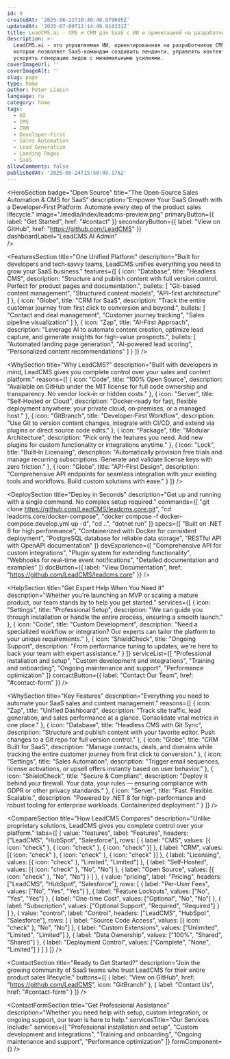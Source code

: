 ```yaml
---
id: 9
createdAt: '2025-06-21T10:40:40.879695Z'
updatedAt: '2025-07-09T12:14:49.910331Z'
title: LeadCMS.ai - CMS и CRM для SaaS с ИИ и ориентацией на разработчиков
description: >-
  LeadCMS.ai - это управляемая ИИ, ориентированная на разработчиков CMS и CRM,
  которая позволяет SaaS-командам создавать лендинги, управлять контентом и
  ускорять генерацию лидов с минимальными усилиями.
coverImageUrl: ''
coverImageAlt: ''
slug: page
type: home
author: Peter Liapin
language: ru
category: home
tags:
  - AI
  - CMS
  - CRM
  - Developer-First
  - Sales Automation
  - Lead Generation
  - Landing Pages
  - SaaS
allowComments: false
publishedAt: '2025-05-24T15:58:49.176Z'
---
```


<HeroSection
  badge="Open Source"
  title="The Open‑Source Sales Automation & CMS for SaaS"
  description="Empower Your SaaS Growth with a Developer‑First Platform. Automate every step of the product sales lifecycle."
  image="/media/index/leadcms-preview.png"
  primaryButton={{ label: "Get Started", href: "#contact" }}
  secondaryButton={{ label: "View on GitHub", href: "https://github.com/LeadCMS" }}
  dashboardLabel="LeadCMS.AI Admin"  
/>

<FeaturesSection
  title="One Unified Platform"
  description="Built for developers and tech‑savvy teams, LeadCMS unifies everything you need to grow your SaaS business."
  features={[
    {
      icon: "Database",
      title: "Headless CMS",
      description: "Structure and publish content with full version control. Perfect for product pages and documentation.",
      bullets: [
        "Git-based content management",
        "Structured content models",
        "API-first architecture"
      ]
    },
    {
      icon: "Globe",
      title: "CRM for SaaS",
      description: "Track the entire customer journey from first click to conversion and beyond.",
      bullets: [
        "Contact and deal management",
        "Customer journey tracking",
        "Sales pipeline visualization"
      ]
    },
    {
      icon: "Zap",
      title: "AI-First Approach",
      description: "Leverage AI to automate content creation, optimize lead capture, and generate insights for high-value prospects.",
      bullets: [
        "Automated landing page generation",
        "AI-powered lead scoring",
        "Personalized content recommendations"
      ]
    }
  ]}
/>

<WhySection
  title="Why LeadCMS?"
  description="Built with developers in mind, LeadCMS gives you complete control over your sales and content platform."
  reasons={[
    {
      icon: "Code",
      title: "100% Open Source",
      description: "Available on GitHub under the MIT license for full code ownership and transparency. No vendor lock‑in or hidden costs."
    },
    {
      icon: "Server",
      title: "Self‑Hosted or Cloud",
      description: "Docker‑ready for fast, flexible deployment anywhere: your private cloud, on‑premises, or a managed host."
    },
    {
      icon: "GitBranch",
      title: "Developer‑First Workflow",
      description: "Use Git to version content changes, integrate with CI/CD, and extend via plugins or direct source code edits."
    },
    {
      icon: "Package",
      title: "Modular Architecture",
      description: "Pick only the features you need. Add new plugins for custom functionality or integrations anytime."
    },
    {
      icon: "Lock",
      title: "Built‑In Licensing",
      description: "Automatically provision free trials and manage recurring subscriptions. Generate and validate license keys with zero friction."
    },
    {
      icon: "Globe",
      title: "API-First Design",
      description: "Comprehensive API endpoints for seamless integration with your existing tools and workflows. Build custom solutions with ease."
    }
  ]}
/>

<DeploySection
  title="Deploy in Seconds"
  description="Get up and running with a single command. No complex setup required."
  commands={[
    "git clone https://github.com/LeadCMS/leadcms.core.git",
    "cd leadcms.core/docker-compose",
    "docker compose -f docker-compose.develop.yml up -d",
    "cd ..",
    "dotnet run"
  ]}
  specs={[
    "Built on .NET 8 for high performance",
    "Containerized with Docker for consistent deployment",
    "PostgreSQL database for reliable data storage",
    "RESTful API with OpenAPI documentation"
  ]}
  devExperience={[
    "Comprehensive API for custom integrations",
    "Plugin system for extending functionality",
    "Webhooks for real-time event notifications",
    "Detailed documentation and examples"
  ]}
  docButton={{ label: "View Documentation", href: "https://github.com/LeadCMS/leadcms.core" }}
/>

<HelpSection
  title="Get Expert Help When You Need It"
  description="Whether you're launching an MVP or scaling a mature product, our team stands by to help you get started."
  services={[
    {
      icon: "Settings",
      title: "Professional Setup",
      description: "We can guide you through installation or handle the entire process, ensuring a smooth launch."
    },
    {
      icon: "Code",
      title: "Custom Development",
      description: "Need a specialized workflow or integration? Our experts can tailor the platform to your unique requirements."
    },
    {
      icon: "ShieldCheck",
      title: "Ongoing Support",
      description: "From performance tuning to updates, we're here to back your team with expert assistance."
    }
  ]}
  serviceList={[
    "Professional installation and setup",
    "Custom development and integrations",
    "Training and onboarding",
    "Ongoing maintenance and support",
    "Performance optimization"
  ]}
  contactButton={{ label: "Contact Our Team", href: "#contact-form" }}
/>

<WhySection
  title="Key Features"
  description="Everything you need to automate your SaaS sales and content management."
  reasons={[
    {
      icon: "Zap",
      title: "Unified Dashboard",
      description: "Track site traffic, lead generation, and sales performance at a glance. Consolidate vital metrics in one place."
    },
    {
      icon: "Database",
      title: "Headless CMS with Git Sync",
      description: "Structure and publish content with your favorite editor. Push changes to a Git repo for full version control."
    },
    {
      icon: "Globe",
      title: "CRM Built for SaaS",
      description: "Manage contacts, deals, and domains while tracking the entire customer journey from first click to conversion."
    },
    {
      icon: "Settings",
      title: "Sales Automation",
      description: "Trigger email sequences, license activations, or upsell offers instantly based on user behavior."
    },
    {
      icon: "ShieldCheck",
      title: "Secure & Compliant",
      description: "Deploy it behind your firewall. Your data, your rules — ensuring compliance with GDPR or other privacy standards."
    },
    {
      icon: "Server",
      title: "Fast. Flexible. Scalable.",
      description: "Powered by .NET 8 for high-performance and robust tooling for enterprise workloads. Containerized deployment."
    }
  ]}
/>

<CompareSection
  title="How LeadCMS Compares"
  description="Unlike proprietary solutions, LeadCMS gives you complete control over your platform."
  tabs={[
    {
      value: "features",
      label: "Features",
      headers: ["LeadCMS", "HubSpot", "Salesforce"],
      rows: [
        { label: "CMS", values: [{ icon: "check" }, { icon: "check" }, { icon: "check" }] },
        { label: "CRM", values: [{ icon: "check" }, { icon: "check" }, { icon: "check" }] },
        { label: "Licensing", values: [{ icon: "check" }, "Limited", "Limited"] },
        { label: "Self-Hosted", values: [{ icon: "check" }, "No", "No"] },
        { label: "Open Source", values: [{ icon: "check" }, "No", "No"] }
      ]
    },
    {
      value: "pricing",
      label: "Pricing",
      headers: ["LeadCMS", "HubSpot", "Salesforce"],
      rows: [
        { label: "Per-User Fees", values: ["No", "Yes", "Yes"] },
        { label: "Feature Lockouts", values: ["No", "Yes", "Yes"] },
        { label: "One-time Cost", values: ["Optional", "No", "No"] },
        { label: "Subscription", values: ["Optional Support", "Required", "Required"] }
      ]
    },
    {
      value: "control",
      label: "Control",
      headers: ["LeadCMS", "HubSpot", "Salesforce"],
      rows: [
        { label: "Source Code Access", values: [{ icon: "check" }, "No", "No"] },
        { label: "Custom Extensions", values: ["Unlimited", "Limited", "Limited"] },
        { label: "Data Ownership", values: ["100%", "Shared", "Shared"] },
        { label: "Deployment Control", values: ["Complete", "None", "Limited"] }
      ]
    }
  ]}
/>

<ContactSection
  title="Ready to Get Started?"
  description="Join the growing community of SaaS teams who trust LeadCMS for their entire product sales lifecycle."
  buttons={[
    { label: "View on GitHub", href: "https://github.com/LeadCMS", icon: "GitBranch" },
    { label: "Contact Us", href: "#contact-form" }
  ]}
/>

<ContactFormSection
  title="Get Professional Assistance"
  description="Whether you need help with setup, custom integration, or ongoing support, our team is here to help."
  servicesTitle="Our Services Include:"
  services={[
    "Professional installation and setup",
    "Custom development and integrations",
    "Training and onboarding",
    "Ongoing maintenance and support",
    "Performance optimization"
  ]}
  formComponent={<ContactUs />}
/>